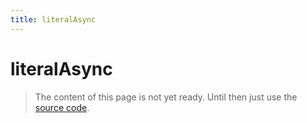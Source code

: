 ```yaml
---
title: literalAsync
---
```


# literalAsync

> The content of this page is not yet ready. Until then just use the [source code](https://github.com/fabian-hiller/valibot/blob/main/library/src/schemas/literal/literalAsync.ts).
